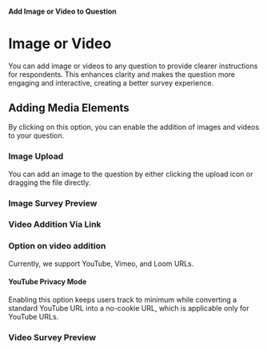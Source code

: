 
#### Add Image or Video to Question

# Image or Video

You can add image or videos to any question to provide clearer instructions for respondents. This enhances clarity and makes the question more engaging and interactive, creating a better survey experience.

## Adding Media Elements

By clicking on this option, you can enable the addition of images and videos to your question.

<MdxImage
  src={AddImageOrVideoToQuestion}
  alt="Overview of adding image or video to question"
  quality="100"
  className="max-w-full rounded-lg sm:max-w-3xl"
/>

### Image Upload

<MdxImage
  src={AddImageOrVideoToQuestionImage}
  alt="Overview of adding image to question"
  quality="100"
  className="max-w-full rounded-lg sm:max-w-3xl"
/>

You can add an image to the question by either clicking the upload icon or dragging the file directly.

### Image Survey Preview

<SurveyEmbed surveyUrl="https://app.formbricks.com/s/cm2pm8ks10000vyqi1nvpvfrd" />

### Video Addition Via Link

<MdxImage
  src={AddImageOrVideoToQuestionVideo}
  alt="Overview of adding video to question"
  quality="100"
  className="max-w-full rounded-lg sm:max-w-3xl"
/>

### Option on video addition

Currently, we support YouTube, Vimeo, and Loom URLs.

#### YouTube Privacy Mode

Enabling this option keeps users track to minimum while converting a standard YouTube URL into a no-cookie URL, which is applicable only for YouTube URLs.

### Video Survey Preview

<SurveyEmbed surveyUrl="https://app.formbricks.com/s/masxgemnyfxaq3tnnyjhe3hv" />
